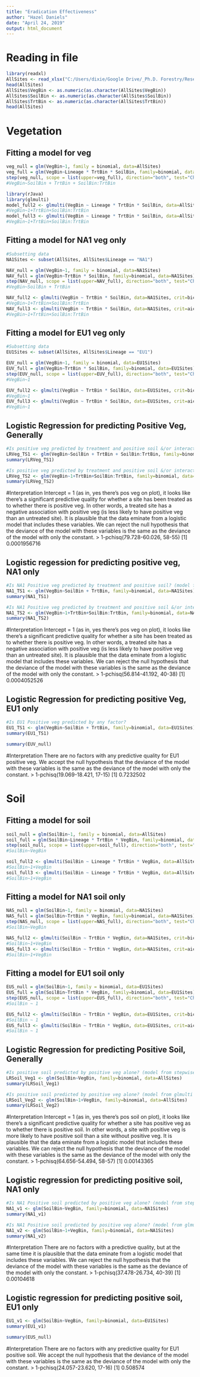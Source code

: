 ```yaml
---
title: "Eradication Effectiveness"
author: "Hazel Daniels"
date: "April 24, 2019"
output: html_document
---
```


# Reading in file 
```r
library(readxl)
AllSites <- read_xlsx("C:/Users/dixie/Google Drive/_Ph.D. Forestry/Research/2018.03_EradicationEffectiveness/R Files/BasicData.xlsx")
head(AllSites)
AllSites$VegBin <- as.numeric(as.character(AllSites$VegBin))
AllSites$SoilBin <- as.numeric(as.character(AllSites$SoilBin))
AllSites$TrtBin <- as.numeric(as.character(AllSites$TrtBin))
head(AllSites)
```

# Vegetation
## Fitting a model for veg
```r
veg_null = glm(VegBin~1, family = binomial, data=AllSites)
veg_full = glm(VegBin~Lineage * TrtBin * SoilBin, family=binomial, data=AllSites)
step(veg_null, scope = list(upper=veg_full), direction="both", test="Chisq", data=AllSItess)
#VegBin~SoilBin + TrtBin + SoilBin:TrtBin

library(rJava)
library(glmulti)
model_full2 <- glmulti(VegBin ~ Lineage * TrtBin * SoilBin, data=AllSites, crit=bic, method = "g")
#VegBin~1+TrtBin+SoilBin:TrtBin
model_full3 <- glmulti(VegBin ~ Lineage * TrtBin * SoilBin, data=AllSites, crit=aic, method = "g")
#VegBin~1+TrtBin+SoilBin:TrtBin
```

## Fitting a model for NA1 veg only
```r
#Subsetting data
NA1Sites <- subset(AllSites, AllSites$Lineage == "NA1")

NAV_null = glm(VegBin~1, family = binomial, data=NA1Sites)
NAV_full = glm(VegBin~TrtBin * SoilBin, family=binomial, data=NA1Sites)
step(NAV_null, scope = list(upper=NAV_full), direction="both", test="Chisq", data=NA1Sites)
#VegBin~SoilBin + TrtBin

NAV_full2 <- glmulti(VegBin ~ TrtBin * SoilBin, data=NA1Sites, crit=bic, method = "g")
#VegBin~1+TrtBin+SoilBin:TrtBin
NAV_full3 <- glmulti(VegBin ~ TrtBin * SoilBin, data=NA1Sites, crit=aic, method = "g")
#VegBin~1+TrtBin+SoilBin:TrtBin
```

## Fitting a model for EU1 veg only
```r
#Subsetting data
EU1Sites <- subset(AllSites, AllSites$Lineage == "EU1")

EUV_null = glm(VegBin~1, family = binomial, data=EU1Sites)
EUV_full = glm(VegBin~TrtBin * SoilBin, family=binomial, data=EU1Sites)
step(EUV_null, scope = list(upper=EUV_full), direction="both", test="Chisq", data=EU1Sites)
#VegBin~1

EUV_full2 <- glmulti(VegBin ~ TrtBin * SoilBin, data=EU1Sites, crit=bic, method = "g")
#VegBin~1
EUV_full3 <- glmulti(VegBin ~ TrtBin * SoilBin, data=EU1Sites, crit=aic, method = "g")
#VegBin~1
```

## Logistic Regression for predicting Positive Veg, Generally
```r
#Is positive veg predicted by treatment and positive soil &/or interaction? (model from stepwise fit)
LRVeg_TS1 <- glm(VegBin~SoilBin + TrtBin + SoilBin:TrtBin, family=binomial, data=AllSites)
summary(LRVeg_TS1)

#Is positive veg predicted by treatment and positive soil &/or interaction? (model from glmulti fit)
LRVeg_TS2 <- glm(VegBin~1+TrtBin+SoilBin:TrtBin, family=binomial, data=AllSites)
summary(LRVeg_TS2)
```

#Interpretation
Intercept = 1 (as in, yes there's pos veg on plot), it looks like there's a significant predictive quality for whether a site has been treated as to whether there is positive veg. In other words, a treated site has a negative association with positive veg (is less likely to have positive veg than an untreated site). It is plausible that the data eminate from a logistic model that includes these variables. We can reject the null hypothesis that the deviance of the model with these variables is the same as the deviance of the model with only the constant.
> 1-pchisq(79.728-60.026, 58-55)
[1] 0.0001956716

## Logistic regession for predicting positive veg, NA1 only
```r
#Is NA1 Positive veg predicted by treatment and positive soil? (model from stepwise fit)
NA1_TS1 <- glm(VegBin~SoilBin + TrtBin, family=binomial, data=NA1Sites)
summary(NA1_TS1)

#Is NA1 Positive veg predicted by treatment and positive soil &/or interaction? (model from glmulti fit)
NA1_TS2 <- glm(VegBin~1+TrtBin+SoilBin:TrtBin, family=binomial, data=NA1Sites)
summary(NA1_TS2)
```

#Interpretation
Intercept = 1 (as in, yes there's pos veg on plot), it looks like there's a significant predictive quality for whether a site has been treated as to whether there is positive veg. In other words, a treated site has a negative association with positive veg (is less likely to have positive veg than an untreated site). It is plausible that the data eminate from a logistic model that includes these variables. We can reject the null hypothesis that the deviance of the model with these variables is the same as the deviance of the model with only the constant.
> 1-pchisq(56.814-41.192, 40-38)
[1] 0.0004052526


## Logistic Regression for predicting positive Veg, EU1 only
```r
#Is EU1 Positive veg predicted by any factor?
EU1_TS1 <- glm(VegBin~SoilBin + TrtBin, family=binomial, data=EU1Sites)
summary(EU1_TS1)

summary(EUV_null)
```

#Interpretation
There are no factors with any predictive quality for EU1 positive veg. We accept the null hypothesis that the deviance of the model with these variables is the same as the deviance of the model with only the constant.
> 1-pchisq(19.069-18.421, 17-15)
[1] 0.7232502


# Soil
## Fitting a model for soil
```r
soil_null = glm(SoilBin~1, family = binomial, data=AllSites)
soil_full = glm(SoilBin~Lineage * TrtBin * VegBin, family=binomial, data=AllSites)
step(soil_null, scope = list(upper=soil_full), direction="both", test="Chisq", data=AllSItess)
#SoilBin~VegBin

soil_full2 <- glmulti(SoilBin ~ Lineage * TrtBin * VegBin, data=AllSites, crit=bic, method = "g")
#SoilBin~1+VegBin
soil_full3 <- glmulti(SoilBin ~ Lineage * TrtBin * VegBin, data=AllSites, crit=aic, method = "g")
#SoilBin~1+VegBin
```

## Fitting a model for NA1 soil only
```r
NAS_null = glm(SoilBin~1, family = binomial, data=NA1Sites)
NAS_full = glm(SoilBin~TrtBin * VegBin, family=binomial, data=NA1Sites)
step(NAS_null, scope = list(upper=NAS_full), direction="both", test="Chisq", data=NA1Sites)
#SoilBin~VegBin

NAS_full2 <- glmulti(SoilBin ~ TrtBin * VegBin, data=NA1Sites, crit=bic, method = "g")
#SoilBin~1+VegBin
NAS_full3 <- glmulti(SoilBin ~ TrtBin * VegBin, data=NA1Sites, crit=aic, method = "g")
#SoilBin~1+VegBin
```

## Fitting a model for EU1 soil only
```r
EUS_null = glm(SoilBin~1, family = binomial, data=EU1Sites)
EUS_full = glm(SoilBin~TrtBin * VegBin, family=binomial, data=EU1Sites)
step(EUS_null, scope = list(upper=EUS_full), direction="both", test="Chisq", data=EU1Sites)
#SoilBin ~ 1

EUS_full2 <- glmulti(SoilBin ~ TrtBin * VegBin, data=EU1Sites, crit=bic, method = "g")
#SoilBin ~ 1
EUS_full3 <- glmulti(SoilBin ~ TrtBin * VegBin, data=EU1Sites, crit=aic, method = "g")
#SoilBin ~ 1
```

## Logistic Regression for predicting Positive Soil, Generally
```r
#Is positive soil predicted by positive veg alone? (model from stepwise fit)
LRSoil_Veg1 <- glm(SoilBin~VegBin, family=binomial, data=AllSites)
summary(LRSoil_Veg1)

#Is positive soil predicted by positive veg alone? (model from glmulti fit)
LRSoil_Veg2 <- glm(SoilBin~1+VegBin, family=binomial, data=AllSites)
summary(LRSoil_Veg2)
```

#Interpretation
Intercept = 1 (as in, yes there's pos soil on plot), it looks like there's a significant predictive quality for whether a site has positive veg as to whether there is positive soil. In other words, a site with positive veg is more likely to have positive soil than a site without positive veg. It is plausible that the data eminate from a logistic model that includes these variables. We can reject the null hypothesis that the deviance of the model with these variables is the same as the deviance of the model with only the constant.
> 1-pchisq(64.656-54.494, 58-57)
[1] 0.00143365

## Logistic regression for predicting positive soil, NA1 only
```r
#Is NA1 Positive soil predicted by positive veg alone? (model from stepwise fit)
NA1_v1 <- glm(SoilBin~VegBin, family=binomial, data=NA1Sites)
summary(NA1_v1)

#Is NA1 Positive soil predicted by positive veg alone? (model from glmulti fit)
NA1_v2 <- glm(SoilBin~1+VegBin, family=binomial, data=NA1Sites)
summary(NA1_v2)
```

#Interpretation
There are no factors with a predictive quality, but at the same time it is plausible that the data eminate from a logistic model that includes these variables. We can reject the null hypothesis that the deviance of the model with these variables is the same as the deviance of the model with only the constant.
> 1-pchisq(37.478-26.734, 40-39)
[1] 0.00104618

## Logistic regression for predicting positive soil, EU1 only
```r
EU1_v1 <- glm(SoilBin~VegBin, family=binomial, data=EU1Sites)
summary(EU1_v1)

summary(EUS_null)
```

#Interpretation
There are no factors with any predictive quality for EU1 positive soil. We accept the null hypothesis that the deviance of the model with these variables is the same as the deviance of the model with only the constant.
> 1-pchisq(24.057-23.620, 17-16)
[1] 0.508574